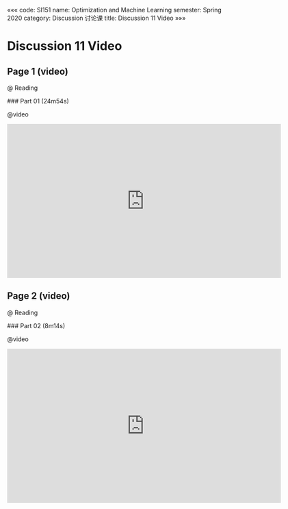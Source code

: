 «««
code: SI151
name: Optimization and Machine Learning
semester: Spring 2020
category: Discussion 讨论课
title: Discussion 11 Video
»»»

# Discussion 11 Video

## Page 1 (video)

@ Reading

<div class="markdown-body">
### Part 01 (24m54s)
</div>

@video

<iframe src="https://watchsb.com/e/64p7hhoiv3u7.html" frameborder=0 marginwidth=0 marginheight=0 scrolling=no width=640 height=360 allowfullscreen></iframe>


## Page 2 (video)

@ Reading

<div class="markdown-body">
### Part 02 (8m14s)
</div>

@video

<iframe src="https://watchsb.com/e/ybjheh5bva7v.html" frameborder=0 marginwidth=0 marginheight=0 scrolling=no width=640 height=360 allowfullscreen></iframe>


